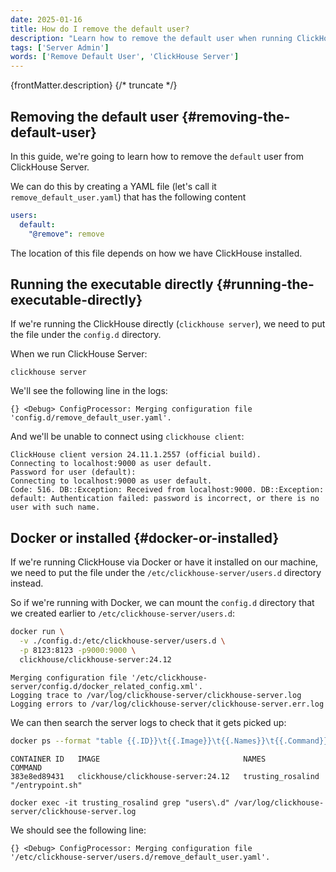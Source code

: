 ```yaml
---
date: 2025-01-16
title: How do I remove the default user?
description: "Learn how to remove the default user when running ClickHouse Server."
tags: ['Server Admin']
words: ['Remove Default User', 'ClickHouse Server']
---
```


{frontMatter.description}
{/* truncate */}

## Removing the default user {#removing-the-default-user}

In this guide, we're going to learn how to remove the `default` user from ClickHouse Server.

We can do this by creating a YAML file (let's call it `remove_default_user.yaml`) that has the following content

```yaml
users:
  default:
    "@remove": remove
```

The location of this file depends on how we have ClickHouse installed.

## Running the executable directly {#running-the-executable-directly}

If we're running the ClickHouse directly (`clickhouse server`), we need to put the file under the `config.d` directory.

When we run ClickHouse Server:

```
clickhouse server
```

We'll see the following line in the logs:

```
{} <Debug> ConfigProcessor: Merging configuration file 'config.d/remove_default_user.yaml'.
```

And we'll be unable to connect using `clickhouse client`:

```
ClickHouse client version 24.11.1.2557 (official build).
Connecting to localhost:9000 as user default.
Password for user (default):
Connecting to localhost:9000 as user default.
Code: 516. DB::Exception: Received from localhost:9000. DB::Exception: default: Authentication failed: password is incorrect, or there is no user with such name.
```

## Docker or installed {#docker-or-installed}

If we're running ClickHouse via Docker or have it installed on our machine, we need to put the file under the `/etc/clickhouse-server/users.d` directory instead.

So if we're running with Docker, we can mount the `config.d` directory that we created earlier to `/etc/clickhouse-server/users.d`:

```bash
docker run \
  -v ./config.d:/etc/clickhouse-server/users.d \
  -p 8123:8123 -p9000:9000 \
  clickhouse/clickhouse-server:24.12
```

```
Merging configuration file '/etc/clickhouse-server/config.d/docker_related_config.xml'.
Logging trace to /var/log/clickhouse-server/clickhouse-server.log
Logging errors to /var/log/clickhouse-server/clickhouse-server.err.log
```

We can then search the server logs to check that it gets picked up:

```bash
docker ps --format "table {{.ID}}\t{{.Image}}\t{{.Names}}\t{{.Command}}"
```

```text
CONTAINER ID   IMAGE                                NAMES               COMMAND
383e8ed89431   clickhouse/clickhouse-server:24.12   trusting_rosalind   "/entrypoint.sh"
```

```
docker exec -it trusting_rosalind grep "users\.d" /var/log/clickhouse-server/clickhouse-server.log
```

We should see the following line:

```text
{} <Debug> ConfigProcessor: Merging configuration file '/etc/clickhouse-server/users.d/remove_default_user.yaml'.
```
